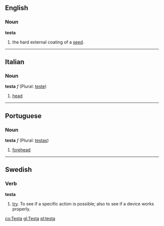 ==English==
===Noun===
'''testa'''

#the hard external coating of a [[seed]].

----

==Italian==
===Noun===
'''testa''' ''f'' (Plural: [[teste]])

#[[head]]

----

==Portuguese==
===Noun===
'''testa''' ''f'' (Plural: [[testas]])

# [[forehead]]

----

==Swedish==
===Verb===
'''testa'''

# [[try]]. To see if a specific action is possible; also to see if a device works properly.

[[co:Testa]]
[[gl:Testa]]
[[pl:testa]]
